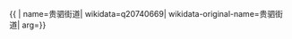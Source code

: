 {{ {{{1|PRC admin/showdata}}}|
name=贵驷街道|
wikidata=q20740669|
wikidata-original-name=贵驷街道|
arg={{{arg|}}}}}